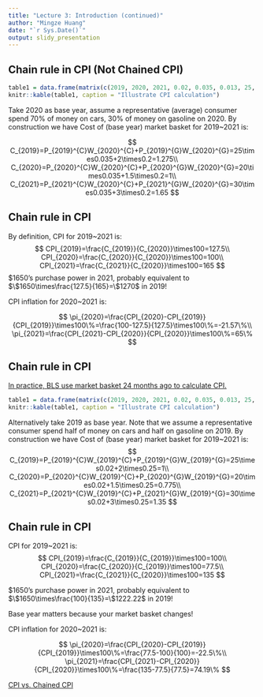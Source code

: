 ```yaml
---
title: "Lecture 3: Introduction (continued)"
author: "Mingze Huang"
date: "`r Sys.Date()`"
output: slidy_presentation
---
```


## Chain rule in CPI (Not Chained CPI)


```r
table1 = data.frame(matrix(c(2019, 2020, 2021, 0.02, 0.035, 0.013, 25, 20, 30, 0.25, 0.2, 0.2, 2, 1.5, 3), 3, 5)); colnames(table1) = c("Year", "Weight (Cars)", "Price (cars)", "Weight (Gas)", "Price (Gas)")
knitr::kable(table1, caption = "Illustrate CPI calculation")
``` 
Take 2020 as base year, assume a representative (average) consumer spend 70% of money on cars, 30% of money on gasoline on 2020. By construction we have Cost of (base year) market basket for 2019~2021 is:

$$
C_{2019}=P_{2019}^{C}W_{2020}^{C}+P_{2019}^{G}W_{2020}^{G}=25\times0.035+2\times0.2=1.275\\
C_{2020}=P_{2020}^{C}W_{2020}^{C}+P_{2020}^{G}W_{2020}^{G}=20\times0.035+1.5\times0.2=1\\
C_{2021}=P_{2021}^{C}W_{2020}^{C}+P_{2021}^{G}W_{2020}^{G}=30\times0.035+3\times0.2=1.65
$$


## Chain rule in CPI

By definition, CPI for 2019~2021 is: 
$$
CPI_{2019}=\frac{C_{2019}}{C_{2020}}\times100=127.5\\
CPI_{2020}=\frac{C_{2020}}{C_{2020}}\times100=100\\
CPI_{2021}=\frac{C_{2021}}{C_{2020}}\times100=165
$$
$\$1650$'s purchase power in 2021, probably equivalent to $\$1650\times\frac{127.5}{165}=\$1270$ in 2019!

CPI inflation for 2020~2021 is:

$$
\pi_{2020}=\frac{CPI_{2020}-CPI_{2019}}{CPI_{2019}}\times100\%=\frac{100-127.5}{127.5}\times100\%=-21.57\%\\
\pi_{2021}=\frac{CPI_{2021}-CPI_{2020}}{CPI_{2020}}\times100\%=65\%
$$

## Chain rule in CPI

[In practice, BLS use market basket 24 months ago to calculate CPI.](https://www.bls.gov/cpi/additional-resources/chained-cpi-questions-and-answers.htm)

```r
table1 = data.frame(matrix(c(2019, 2020, 2021, 0.02, 0.035, 0.013, 25, 20, 30, 0.25, 0.2, 0.2, 2, 1.5, 3), 3, 5)); colnames(table1) = c("Year", "Weight (Cars)", "Price (cars)", "Weight (Gas)", "Price (Gas)")
knitr::kable(table1, caption = "Illustrate CPI calculation")
``` 
Alternatively take 2019 as base year. Note that we assume a representative consumer spend half of money on cars and half on gasoline on 2019. By construction we have Cost of (base year) market basket for 2019~2021 is:
$$
C_{2019}=P_{2019}^{C}W_{2019}^{C}+P_{2019}^{G}W_{2019}^{G}=25\times0.02+2\times0.25=1\\
C_{2020}=P_{2020}^{C}W_{2019}^{C}+P_{2020}^{G}W_{2019}^{G}=20\times0.02+1.5\times0.25=0.775\\
C_{2021}=P_{2021}^{C}W_{2019}^{C}+P_{2021}^{G}W_{2019}^{G}=30\times0.02+3\times0.25=1.35
$$

## Chain rule in CPI

CPI for 2019~2021 is:
$$
CPI_{2019}=\frac{C_{2019}}{C_{2019}}\times100=100\\
CPI_{2020}=\frac{C_{2020}}{C_{2019}}\times100=77.5\\
CPI_{2021}=\frac{C_{2021}}{C_{2020}}\times100=135
$$


$\$1650$'s purchase power in 2021, probably equivalent to $\$1650\times\frac{100}{135}=\$1222.22$ in 2019!

Base year matters because your market basket changes!

CPI inflation for 2020~2021 is:

$$
\pi_{2020}=\frac{CPI_{2020}-CPI_{2019}}{CPI_{2019}}\times100\%=\frac{77.5-100}{100}=-22.5\%\\
\pi_{2021}=\frac{CPI_{2021}-CPI_{2020}}{CPI_{2020}}\times100\%=\frac{135-77.5}{77.5}=74.19\%
$$

[CPI vs. Chained CPI](https://www.bls.gov/cpi/additional-resources/chained-cpi-questions-and-answers.htm)

